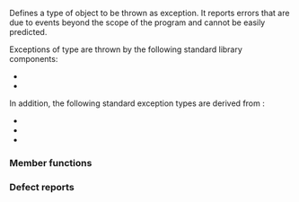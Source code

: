 {{cpp/title|runtime_error}}
{{cpp/error/navbar}}
{{ddcl|header=stdexcept|
class runtime_error;
}}

Defines a type of object to be thrown as exception. It reports errors that are due to events beyond the scope of the program and cannot be easily predicted. 

{{inheritance diagram/std-runtime_error}}

Exceptions of type {{tt|std::runtime_error}} are thrown by the following standard library components:
* {{lc|std::locale::locale}}
* {{lc|std::locale::combine}}
{{rrev|since=c++20|
* {{c/core|std::chrono::current_zone}}
* {{c/core|std::chrono::get_tzdb_list}}
* {{c/core|std::chrono::get_tzdb}}
* {{c/core|std::chrono::locate_zone}}
* {{c/core|std::chrono::reload_tzdb}}
* {{c/core|std::chrono::remote_version}}
* {{c/core|std::chrono::tzdb::locate_zone}}
}}

In addition, the following standard exception types are derived from {{tt|std::runtime_error}}:
* {{lc|std::range_error}}
* {{lc|std::overflow_error}}
* {{lc|std::underflow_error}}
{{rrev|since=c++11|
* {{lc|std::ios_base::failure}}
* {{lc|std::regex_error}}
* {{lc|std::system_error}}
}}
{{rrev|since=c++17|
* {{lc|std::filesystem::filesystem_error}}
}}
{{rrev|since=c++20|
* {{c/core|std::chrono::ambiguous_local_time}}
* {{c/core|std::chrono::nonexistent_local_time}}
* {{c/core|std::format_error}}
}}

===Member functions===
{{cpp/error/exception/member of derived with message|runtime_error}}

{{cpp/error/exception/inherit}}

===Defect reports===
{{dr list begin}}
{{dr list item|wg=lwg|dr=254|std=C++98|before=the constructor accepting {{c|const char*}} was missing|after=added}}
{{dr list item|wg=lwg|dr=471|std=C++98|before=the explanatory strings of {{tt|std::runtime_error}}'s&lt;br&gt;copies were implementation-defined|after=they are the same as that of the&lt;br&gt;original {{tt|std::runtime_error}} object}}
{{dr list end}}

{{langlinks|de|es|fr|it|ja|pt|ru|zh}}